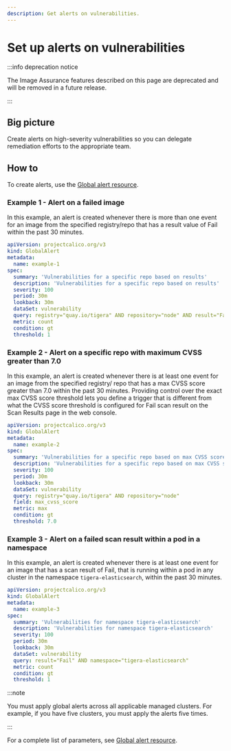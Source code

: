 ```yaml
---
description: Get alerts on vulnerabilities.
---
```


# Set up alerts on vulnerabilities

:::info deprecation notice

The Image Assurance features described on this page are deprecated and will be removed in a future release.

:::

## Big picture

Create alerts on high-severity vulnerabilities so you can delegate remediation efforts to the appropriate team.

## How to

To create alerts, use the [Global alert resource](../reference/resources/globalalert.mdx).

### Example 1 - Alert on a failed image

In this example, an alert is created whenever there is more than one event for an image from the specified registry/repo that has a result value of Fail within the past 30 minutes.

```yaml
apiVersion: projectcalico.org/v3
kind: GlobalAlert
metadata:
  name: example-1
spec:
  summary: 'Vulnerabilities for a specific repo based on results'
  description: 'Vulnerabilities for a specific repo based on results'
  severity: 100
  period: 30m
  lookback: 30m
  dataSet: vulnerability
  query: registry="quay.io/tigera" AND repository="node" AND result="Fail"
  metric: count
  condition: gt
  threshold: 1
```

### Example 2 - Alert on a specific repo with maximum CVSS greater than 7.0

In this example, an alert is created whenever there is at least one event for an image from the specified registry/ repo that has a max CVSS score greater than 7.0 within the past 30 minutes. Providing control over the exact max CVSS score threshold lets you define a trigger that is different from what the CVSS score threshold is configured for Fail scan result on the Scan Results page in the web console.

```yaml
apiVersion: projectcalico.org/v3
kind: GlobalAlert
metadata:
  name: example-2
spec:
  summary: 'Vulnerabilities for a specific repo based on max CVSS score'
  description: 'Vulnerabilities for a specific repo based on max CVSS score'
  severity: 100
  period: 30m
  lookback: 30m
  dataSet: vulnerability
  query: registry="quay.io/tigera" AND repository="node"
  field: max_cvss_score
  metric: max
  condition: gt
  threshold: 7.0
```

### Example 3 - Alert on a failed scan result within a pod in a namespace

In this example, an alert is created whenever there is at least one event for an image that has a scan result of Fail, that is running within a pod in any cluster in the namespace `tigera-elasticsearch`, within the past 30 minutes.

```yaml
apiVersion: projectcalico.org/v3
kind: GlobalAlert
metadata:
  name: example-3
spec:
  summary: 'Vulnerabilities for namespace tigera-elasticsearch'
  description: 'Vulnerabilities for namespace tigera-elasticsearch'
  severity: 100
  period: 30m
  lookback: 30m
  dataSet: vulnerability
  query: result="Fail" AND namespace="tigera-elasticsearch"
  metric: count
  condition: gt
  threshold: 1
```

:::note

You must apply global alerts across all applicable managed clusters. For example, if you have five clusters, you must apply the alerts five times.

:::

For a complete list of parameters, see [Global alert resource](../reference/resources/globalalert.mdx).
